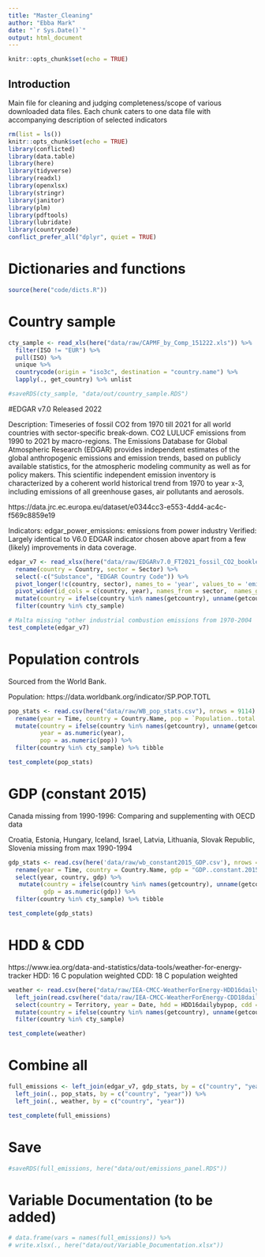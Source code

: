 ```yaml
---
title: "Master_Cleaning"
author: "Ebba Mark"
date: "`r Sys.Date()`"
output: html_document
---
```


```r
knitr::opts_chunk$set(echo = TRUE)
```


## Introduction

Main file for cleaning and judging completeness/scope of various downloaded 
data files. Each chunk caters to one data file with accompanying description of selected indicators

```r
rm(list = ls())
knitr::opts_chunk$set(echo = TRUE)
library(conflicted)
library(data.table)
library(here)
library(tidyverse)
library(readxl)
library(openxlsx)
library(stringr)
library(janitor)
library(plm)
library(pdftools)
library(lubridate)
library(countrycode)
conflict_prefer_all("dplyr", quiet = TRUE)

```

# Dictionaries and functions
```r

source(here("code/dicts.R"))

```

# Country sample
```r

cty_sample <- read_xls(here("data/raw/CAPMF_by_Comp_151222.xls")) %>% 
  filter(ISO != "EUR") %>% 
  pull(ISO) %>% 
  unique %>% 
  countrycode(origin = "iso3c", destination = "country.name") %>% 
  lapply(., get_country) %>% unlist

#saveRDS(cty_sample, "data/out/country_sample.RDS")

```

#EDGAR v7.0
Released 2022

Description: Timeseries of fossil CO2 from 1970 till 2021 for all world countries with sector-specific break-down. CO2 LULUCF emissions from 1990 to 2021 by macro-regions. The Emissions Database for Global Atmospheric Research (EDGAR) provides independent estimates of the global anthropogenic emissions and emission trends, based on publicly available statistics, for the atmospheric modeling community as well as for policy makers. This scientific independent emission inventory is characterized by a coherent world historical trend from 1970 to year x-3, including emissions of all greenhouse gases, air pollutants and aerosols.

https://data.jrc.ec.europa.eu/dataset/e0344cc3-e553-4dd4-ac4c-f569c8859e19

Indicators:
edgar_power_emissions: emissions from power industry
Verified: Largely identical to V6.0 EDGAR indicator chosen above apart from a few (likely) improvements in data coverage.

```r
edgar_v7 <- read_xlsx(here("data/raw/EDGARv7.0_FT2021_fossil_CO2_booklet2022.xlsx"), sheet = "fossil_CO2_by_sector_and_countr") %>% 
  rename(country = Country, sector = Sector) %>%
  select(-c("Substance", "EDGAR Country Code")) %>%
  pivot_longer(!c(country, sector), names_to = 'year', values_to = 'emissions', values_transform = c(emissions = as.numeric)) %>%
  pivot_wider(id_cols = c(country, year), names_from = sector,  names_glue = "{sector}_emissions", values_from = emissions) %>% clean_names %>% 
  mutate(country = ifelse(country %in% names(getcountry), unname(getcountry[country]), country), year = as.numeric(year)) %>% 
  filter(country %in% cty_sample)

# Malta missing "other industrial combustion emissions from 1970-2004
test_complete(edgar_v7)

```

# Population controls
Sourced from the World Bank.

Population: https://data.worldbank.org/indicator/SP.POP.TOTL

```r

pop_stats <- read.csv(here("data/raw/WB_pop_stats.csv"), nrows = 9114) %>% select(1,3,5) %>% 
  rename(year = Time, country = Country.Name, pop = `Population..total..SP.POP.TOTL.`) %>% 
  mutate(country = ifelse(country %in% names(getcountry), unname(getcountry[country]), country),
         year = as.numeric(year),
         pop = as.numeric(pop)) %>% 
  filter(country %in% cty_sample) %>% tibble

test_complete(pop_stats)

```


# GDP (constant 2015)
Canada missing from 1990-1996: Comparing and supplementing with OECD data

Croatia, Estonia, Hungary, Iceland, Israel, Latvia, Lithuania, Slovak Republic, Slovenia missing from max 1990-1994

```r

gdp_stats <- read.csv(here('data/raw/wb_constant2015_GDP.csv'), nrows = 10199) %>%
  rename(year = Time, country = Country.Name, gdp = "GDP..constant.2015.US....NY.GDP.MKTP.KD.") %>% 
  select(year, country, gdp) %>% 
   mutate(country = ifelse(country %in% names(getcountry), unname(getcountry[country]), country),
          gdp = as.numeric(gdp)) %>% 
  filter(country %in% cty_sample) %>% tibble 

test_complete(gdp_stats)

```

# HDD & CDD
https://www.iea.org/data-and-statistics/data-tools/weather-for-energy-tracker
HDD: 16 C population weighted
CDD: 18 C population weighted
```r

weather <- read.csv(here("data/raw/IEA-CMCC-WeatherForEnergy-HDD16dailybypop-from-2000-to-2022.csv")) %>%
  left_join(read.csv(here("data/raw/IEA-CMCC-WeatherForEnergy-CDD18dailybypop-from-2000-to-2022.csv")), by = c("Territory", "Date")) %>% 
  select(country = Territory, year = Date, hdd = HDD16dailybypop, cdd = CDD18dailybypop) %>% tibble %>% 
  mutate(country = ifelse(country %in% names(getcountry), unname(getcountry[country]), country)) %>% 
  filter(country %in% cty_sample)

test_complete(weather)

```

# Combine all
```r

full_emissions <- left_join(edgar_v7, gdp_stats, by = c("country", "year")) %>%
  left_join(., pop_stats, by = c("country", "year")) %>% 
  left_join(., weather, by = c("country", "year"))

test_complete(full_emissions)

```

# Save
```r

#saveRDS(full_emissions, here("data/out/emissions_panel.RDS"))

```


# Variable Documentation (to be added)
```r

# data.frame(vars = names(full_emissions)) %>% 
# write.xlsx(., here("data/out/Variable_Documentation.xlsx"))

```

